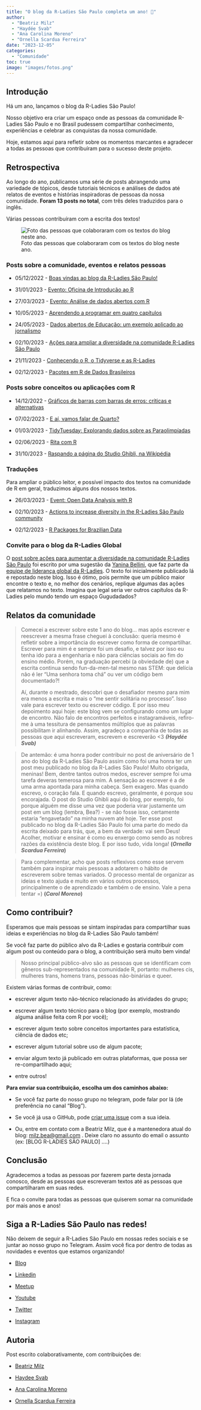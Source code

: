```yaml
---
title: "O blog da R-Ladies São Paulo completa um ano! 🎉"
author: 
  - "Beatriz Milz"
  - "Haydée Svab"
  - "Ana Carolina Moreno"
  - "Ornella Scardua Ferreira"  
date: "2023-12-05"
categories: 
  - "Comunidade"
toc: true 
image: "images/fotos.png" 
---
```


## Introdução

Há um ano, lançamos o blog da R-Ladies São Paulo!

Nosso objetivo era criar um espaço onde as pessoas da comunidade R-Ladies São Paulo e no Brasil pudessem compartilhar conhecimento, experiências e celebrar as conquistas da nossa comunidade.

Hoje, estamos aqui para refletir sobre os momentos marcantes e agradecer a todas as pessoas que contribuíram para o sucesso deste projeto.

## Retrospectiva

Ao longo do ano, publicamos uma série de posts abrangendo uma variedade de tópicos, desde tutoriais técnicos e análises de dados até relatos de eventos e histórias inspiradoras de pessoas da nossa comunidade. **Foram 13 posts no total**, com três deles traduzidos para o inglês.

Várias pessoas contribuíram com a escrita dos textos!

![Foto das pessoas que colaboraram com os textos do blog neste ano.](images/fotos.png)

### Posts sobre a comunidade, eventos e relatos pessoas

-   05/12/2022 - [Boas vindas ao blog da R-Ladies São Paulo!](https://rladies-sp.org/posts/2022-12-boas-vindas-ao-blog/)

-   31/01/2023 - [Evento: Oficina de Introdução ao R](https://rladies-sp.org/posts/2023-01-evento-oficina-intro-R/)

-   27/03/2023 - [Evento: Análise de dados abertos com R](https://rladies-sp.org/posts/2023-03-evento-open-data-day/)

-   10/05/2023 - [Aprendendo a programar em quatro capítulos](https://rladies-sp.org/posts/2023-05-aprendendo-carol-moreno/)

-   24/05/2023 - [Dados abertos de Educação: um exemplo aplicado ao jornalismo](https://rladies-sp.org/posts/2023-05-open-data-day-educacao/)

-   02/10/2023 - [Ações para ampliar a diversidade na comunidade R-Ladies São Paulo](https://rladies-sp.org/posts/2023-06-05-increasing-diversity-sao-paulo/)

-   21/11/2023 - [Conhecendo o R, o Tidyverse e as R-Ladies](https://rladies-sp.org/posts/2023-11-evento-intro-r/)

-   02/12/2023 - [Pacotes em R de Dados Brasileiros](https://rladies-sp.org/posts/2023-12-evento-pacotes/)

### Posts sobre conceitos ou aplicações com R

-   14/12/2022 - [Gráficos de barras com barras de erros: críticas e alternativas](https://rladies-sp.org/posts/2022-12-graficos-dinamite/)

-   07/02/2023 - [E aí, vamos falar de Quarto?](https://rladies-sp.org/posts/2023-02-tutorial-quarto/)

-   01/03/2023 - [TidyTuesday: Explorando dados sobre as Paraolimpíadas](https://rladies-sp.org/posts/2023-03-tidytuesday-paraolimpiadas/)

-   02/06/2023 - [Rita com R](https://rladies-sp.org/posts/2023-06-rita-com-r/)

-   31/10/2023 - [Raspando a página do Studio Ghibli, na Wikipédia](https://rladies-sp.org/posts/2023-10-ws-ghibli/)

### Traduções

Para ampliar o público leitor, e possível impacto dos textos na comunidade de R em geral, traduzimos alguns dos nossos textos.

-   26/03/2023 - [Event: Open Data Analysis with R](https://rladies-sp.org/posts/2023-03-evento-open-data-day/english.html)

-   02/10/2023 - [Actions to increase diversity in the R-Ladies São Paulo community](https://rladies-sp.org/posts/2023-06-05-increasing-diversity-sao-paulo/english.html)

-   02/12/2023 - [R Packages for Brazilian Data](https://rladies-sp.org/posts/2023-12-evento-pacotes/english.html)

### Convite para o blog da R-Ladies Global

O [post sobre ações para aumentar a diversidade na comunidade R-Ladies São Paulo](https://rladies.org/blog/2023-06-05-increasing-diversity-sao-paulo/) foi escrito por uma sugestão da [Yanina Bellini](https://www.linkedin.com/in/yabellini/?originalSubdomain=ar), que faz parte da [equipe de liderança global da R-Ladies](https://rladies.org). O texto foi inicialmente publicado lá e repostado neste blog. Isso é ótimo, pois permite que um público maior encontre o texto e, no melhor dos cenários, replique algumas das ações que relatamos no texto. Imagina que legal seria ver outros capítulos da R-Ladies pelo mundo tendo um espaço Gugudadados?

## Relatos da comunidade

> Comecei a escrever sobre este 1 ano do blog... mas após escrever e reescrever a mesma frase cheguei à conclusão: queria mesmo é refletir sobre a importância do escrever como forma de compartilhar. Escrever para mim é e sempre foi um desafio, e talvez por isso eu tenha ido para a engenharia e não para ciências sociais ao fim do ensino médio. Porém, na graduação percebi (a obviedade de) que a escrita continua sendo fun-da-men-tal mesmo nas STEM: que delícia não é ler "Uma senhora toma chá" ou ver um código bem documentado?!
>
> Aí, durante o mestrado, descobri que o desafiador mesmo para mim era menos a escrita e mais o "me sentir solitária no processo". Isso vale para escrever texto ou escrever código. E por isso meu depoimento aqui hoje: este blog vem se configurando como um lugar de encontro. Não falo de encontros perfeitos e instagramáveis, refiro-me à uma tessitura de pensamentos múltiplos que as palavras possibilitam ir alinhando. Assim, agradeço a companhia de todas as pessoas que aqui escreveram, escrevem e escreverão \<3 ***(Haydée Svab)***

> De antemão: é uma honra poder contribuir no post de aniversário de 1 ano do blog da R-Ladies São Paulo assim como foi uma honra ter um post meu publicado no blog da R-Ladies São Paulo! Muito obrigada, meninas! Bem, dentre tantos outros medos, escrever sempre foi uma tarefa deveras temerosa para mim. A sensação ao escrever é a de uma arma apontada para minha cabeça. Sem exagero. Mas quando escrevo, o coração fala. E quando escrevo, geralmente, é porque sou encorajada. O post do Studio Ghibli aqui do blog, por exemplo, foi porque alguém me disse uma vez que poderia virar justamente um post em um blog (lembra, Bea?) - se não fosse isso, certamente estaria "engavetado" na minha nuvem até hoje. Ter esse post publicado no blog da R-Ladies São Paulo foi uma parte do medo da escrita deixado para trás, que, a bem da verdade: vai sem Deus! Acolher, motivar e ensinar é como eu enxergo como sendo as nobres razões da existência deste blog. E por isso tudo, vida longa! **(*Ornella Scardua Ferreira*)**

> Para complementar, acho que posts reflexivos como esse servem também para inspirar mais pessoas a adotarem o hábito de escreverem sobre temas variados. O processo mental de organizar as ideias e texto ajuda e muito em vários outros processos, principalmente o de aprendizado e também o de ensino. Vale a pena tentar =) **(*Carol Moreno*)**

## Como contribuir?

Esperamos que mais pessoas se sintam inspiradas para compartilhar suas ideias e experiências no blog da R-Ladies São Paulo também! 

Se você faz parte do público alvo da R-Ladies e gostaria contribuir com algum post ou conteúdo para o blog, a contribuição será muito bem vinda!

> Nosso principal público-alvo são as pessoas que se identificam com gêneros sub-representados na comunidade R, portanto: mulheres cis, mulheres trans, homens trans, pessoas não-binárias e queer.

Existem várias formas de contribuir, como:

-   escrever algum texto não-técnico relacionado às atividades do grupo;

-   escrever algum texto técnico para o blog (por exemplo, mostrando alguma análise feita com R por você);

-   escrever algum texto sobre conceitos importantes para estatística, ciência de dados etc;

-   escrever algum tutorial sobre uso de algum pacote;

-   enviar algum texto já publicado em outras plataformas, que possa ser re-compartilhado aqui;

-   entre outros!

**Para enviar sua contribuição, escolha um dos caminhos abaixo:**

-   Se você faz parte do nosso grupo no telegram, pode falar por lá (de preferência no canal "Blog").

-   Se você já usa o GitHub, pode [criar uma issue](https://github.com/R-Ladies-Sao-Paulo/blog/issues) com a sua ideia.

-   Ou, entre em contato com a Beatriz Milz, que é a mantenedora atual do blog: [milz.bea\@gmail.com](mailto:milz.bea@gmail.com) . Deixe claro no assunto do email o assunto (ex: \[BLOG R-LADIES SÃO PAULO\] ....)

## Conclusão

Agradecemos a todas as pessoas por fazerem parte desta jornada conosco, desde as pessoas que escreveram textos até as pessoas que compartilharam em suas redes.

E fica o convite para todas as pessoas que quiserem somar na comunidade por mais anos e anos!

## Siga a R-Ladies São Paulo nas redes!

Não deixem de seguir a R-Ladies São Paulo em nossas redes sociais e se juntar ao nosso grupo no Telegram. Assim você fica por dentro de todas as novidades e eventos que estamos organizando!

-   [Blog](https://rladies-sp.org/)

-   [Linkedin](https://www.linkedin.com/company/r-ladies-sao-paulo/)

-   [Meetup](https://www.meetup.com/rladies-sao-paulo/)

-   [Youtube](https://www.youtube.com/c/RLadiesS%C3%A3oPaulo)

-   [Twitter](https://twitter.com/RLadiesSaoPaulo)

-   [Instagram](https://instagram.com/rladiessaopaulo)

## Autoria

Post escrito colaborativamente, com contribuições de:

-   [Beatriz Milz](https://www.linkedin.com/in/beatrizmilz/)

-   [Haydee Svab](https://www.linkedin.com/in/hsvab/)

-   [Ana Carolina Moreno](https://www.linkedin.com/in/anacarolinamoreno/)

-   [Ornella Scardua Ferreira](https://www.linkedin.com/in/ornella-scardua-3861542a3/)
